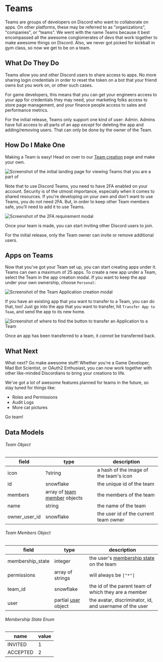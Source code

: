 
# Teams

Teams are groups of developers on Discord who want to collaborate on apps. On other platforms, these may be referred to as "organizations", "companies", or "teams". We went with the name Teams because it best encompassed all the awesome conglomerates of devs that work together to make awesome things on Discord. Also, we never got picked for kickball in gym class, so now we get to be on a team.

## What Do They Do

Teams allow you and other Discord users to share access to apps. No more sharing login credentials in order to reset the token on a bot that your friend owns but you work on, or other such cases.

For game developers, this means that you can get your engineers access to your app for credentials they may need, your marketing folks access to store page management, and your finance people access to sales and performance metrics.

<Alert type="danger">

For the initial release, Teams only support one kind of user: Admin. Admins have full access to all parts of an app _except_ for deleting the app and adding/removing users. That can only be done by the owner of the Team.

</Alert>

## How Do I Make One

Making a Team is easy! Head on over to our [Team creation](https://discord.com/developers/teams) page and make your own.

![Screenshot of the initial landing page for viewing Teams that you are a part of](team-page.png)

Note that to use Discord Teams, you need to have 2FA enabled on your account. Security is of the utmost importance, especially when it comes to shared resources. If you're developing on your own and don't want to use Teams, you do not need 2FA. But, in order to keep other Team members safe, you'll need to add it to use Teams.

![Screenshot of the 2FA requirement modal](team-2fa.png)

Once your team is made, you can start inviting other Discord users to join.

<Alert type="info">

For the initial release, only the Team owner can invite or remove additional users.

</Alert>

## Apps on Teams

Now that you've got your Team set up, you can start creating apps under it. Teams can own a maximum of 25 apps. To create a new app under a Team, select the Team in the app creation modal. If you want to keep the app under your own ownership, choose `Personal`:

![Screenshot of the Team Application creation modal](team-make-app.png)

If you have an existing app that you want to transfer to a Team, you can do that, too! Just go into the app that you want to transfer, hit `Transfer App to Team`, and send the app to its new home.

![Screenshot of where to find the button to transfer an Application to a Team](transfer-app-to-team.png)

<Alert type="danger">

Once an app has been transferred to a team, it _cannot_ be transferred back.

</Alert>

## What Next

What next? Go make awesome stuff! Whether you're a Game Developer, Mad Bot Scientist, or OAuth2 Enthusiast, you can now work together with other like-minded Discordians to bring your creations to life.

We've got a lot of awesome features planned for teams in the future, so stay tuned for things like:

- Roles and Permissions
- Audit Logs
- More cat pictures

Go team!

## Data Models

###### Team Object

| field         | type                                                                              | description                            |
| ------------- | --------------------------------------------------------------------------------- | -------------------------------------- |
| icon          | ?string                                                                           | a hash of the image of the team's icon |
| id            | snowflake                                                                         | the unique id of the team              |
| members       | array of [team member](#DOCS_TOPICS_TEAMS/data-models-team-member-object) objects | the members of the team                |
| name          | string                                                                            | the name of the team                   |
| owner_user_id | snowflake                                                                         | the user id of the current team owner  |

###### Team Members Object

| field            | type                                                    | description                                                                                     |
| ---------------- | ------------------------------------------------------- | ----------------------------------------------------------------------------------------------- |
| membership_state | integer                                                 | the user's [membership state](#DOCS_TOPICS_TEAMS/data-models-membership-state-enum) on the team |
| permissions      | array of strings                                        | will always be `["*"]`                                                                          |
| team_id          | snowflake                                               | the id of the parent team of which they are a member                                            |
| user             | partial [user](#DOCS_RESOURCES_USER/user-object) object | the avatar, discriminator, id, and username of the user                                         |

###### Membership State Enum

| name     | value |
| -------- | ----- |
| INVITED  | 1     |
| ACCEPTED | 2     |
